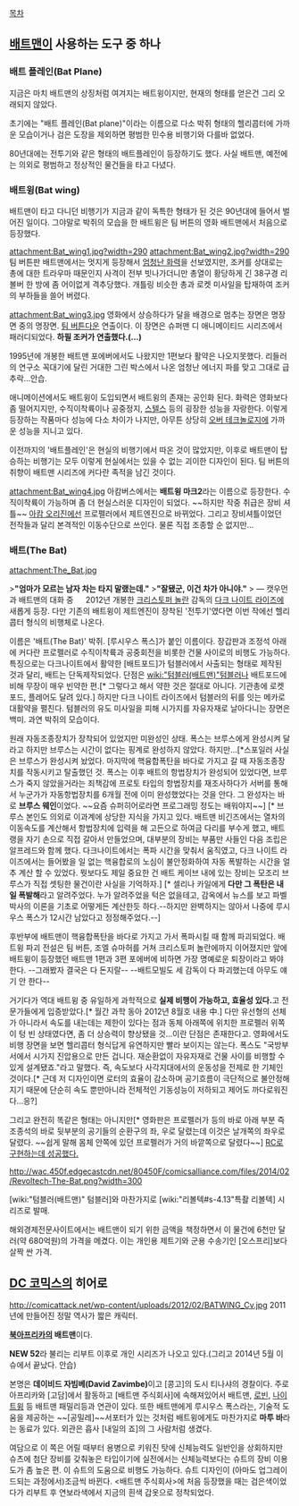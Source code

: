 [[목차]]
== [[배트맨]]이 사용하는 도구 중 하나 ==
=== 배트 플레인(Bat Plane) ===
지금은 마치 배트맨의 상징처럼 여겨지는 배트윙이지만, 현재의 형태를 얻은건 그리 오래되지 않았다.

초기에는 "배트 플레인(Bat plane)"이라는 이름으로 다소 박쥐 형태의 헬리콥터에 가까운 모습이거나 검은 도장을 제외하면 평범한 민수용 비행기와 다를바 없었다.

80년대에는 전투기와 같은 형태의 배트플레인이 등장하기도 했다. 사실 배트맨, 예전에는 의외로 평범하고 정상적인 물건들을 타고 다녔다.

=== 배트윙(Bat wing) ===
배트맨이 타고 다니던 비행기가 지금과 같이 독특한 형태가 된 것은 90년대에 들어서 벌어진 일이다. 그야말로 박쥐의 모습을 한 배트윙은 팀 버튼의 영화 배트맨에서 처음으로 등장했다.

attachment:Bat_wing1.jpg?width=290 
attachment:Bat_wing2.jpg?width=290
{{{#!html
<iframe width="420" height="315" src="http://www.youtube.com/embed/DyA3BMltIUI" frameborder="0" allowfullscreen></iframe>
}}}
팀 버튼판 배트맨에서는 멋지게 등장해서 [http://www.youtube.com/watch?v=hUqGwnAolSs 엄청난 화력]을 선보였지만, 조커를 상대로는 총에 대한 트라우마 때문인지 사격이 전부 빗나가더니만 총열이 황당하게 긴 38구경 리볼버 한 방에 좀 어이없게 격추당했다. 개틀링 비슷한 총과 로켓 미사일을 탑재하여 조커의 부하들을 쓸어 버렸다.

attachment:Bat_wing3.jpg
영화에서 상승하다가 달을 배경으로 멈추는 장면은 명장면 중의 명장면. [[팀 버튼]]다운 연출이다. 이 장면은 슈퍼맨 디 애니메이티드 시리즈에서 패러디되었다. '''하필 조커가 연출했다.(...)'''

1995년에 개봉한 배트맨 포에버에서도 나왔지만 1편보다 활약은 나오지못했다. 리들러의 연구소 꼭대기에 달린 거대한 그린 박스에서 나온 엄청난 에너지 파를 맞고 그대로 급추락...안습.

애니메이션에서도 배트윙이 도입되면서 배트윙의 존재는 공인화 된다. 화력은 영화보다 좀 떨어지지만, 수직이착륙이나 공중정지, [[스텔스]] 등의 굉장한 성능을 자랑한다. 이렇게 등장하는 작품마다 성능에 다소 차이가 나지만, 아무튼 상당히 [[오버 테크놀로지]]에 가까운 성능을 지니고 있다.

이전까지의 '배트플레인'은 현실의 비행기에서 따온 것이 많았지만, 이후로 배트맨이 탑승하는 비행기는 모두 이렇게 현실에서는 있을 수 없는 괴이한 디자인이 된다. 팀 버튼의 취향이 배트맨 시리즈에 커다란 족적을 남긴 것이다.

attachment:Bat_wing4.jpg
아캄버스에서는 '''배트윙 마크2'''라는 이름으로 등장한다. 수직이착륙이 가능하며 좀 더 현실스러운 디자인이 되었다. ~~하지만 작중 취급은 장비 셔틀~~
[[아캄 오리진]]에선 프로펠러에서 제트엔진으로 바뀌었다. 그리고 장비셔틀이었던 전작들과 달리 본격적인 이동수단으로 쓰인다. 물론 직접 조종할 순 없지만...

=== 배트(The Bat) ===
attachment:The_Bat.jpg

>'''"엄마가 모르는 남자 차는 타지 말랬는데."'''
>'''"잘됐군, 이건 차가 아니야."'''
> ― 캣우먼과 배트맨의 대화 중
　
2012년 개봉한 [[크리스토퍼 놀란]] 감독의 [[다크 나이트 라이즈]]에 새롭게 등장. 다만 기존의 배트윙이 제트엔진이 장착된 '전투기'였다면 이번 작에선 헬리콥터 형식의 비행체로 나온다.

이름은 '배트(The Bat)' 박쥐. [루시우스 폭스]가 붙인 이름이다. 장갑판과 조정석 아래에 커다란 프로펠러로 수직이착륙과 공중회전을 비롯한 건물 사이로의 비행도 가능하다. 특징으로는 다크나이트에서 활약한 [배트포드]가 텀블러에서 사출되는 형태로 제작된 것과 달리, 배트는 단독제작되었다. 단점은 [[wiki:"텀블러(배트맨)"텀블러]]나 배트포드에 비해 무장이 매우 빈약한 편.[* 그렇다고 해서 약한 것은 절대로 아니다. 기관총에 로켓 포드, 플레어도 달려 있다.] 하지만 다크 나이트 라이즈에서 텀블러의 뒤를 잇는 메카로 대활약을 펼친다. 텀블러의 유도 미사일을 피해 시가지를 자유자재로 날아다니는 장면은 백미. 과연 박쥐의 모습이다.

원래 자동조종장치가 장착되어 있었지만 미완성인 상태. 폭스는 브루스에게 완성시켜 달라고 하지만 브루스는 시간이 없다는 핑계로 완성하지 않았다. 하지만...[*스포일러 사실은 브루스가 완성시켜 놨었다. 마지막에 핵융합폭탄을 바다로 가지고 갈 때 자동조종장치를 작동시키고 탈출했던 것. 폭스는 이후 배트의 항법장치가 완성되어 있었다면, 브루스가 죽지 않았을거라는 죄책감에 프로토 타입의 항법장치를 재조사하다가 서버를 통해서 누군가가 자동항법장치를 6개월 전에 이미 완성했었다는 것을 안다. 그 완성자는 바로 '''브루스 웨인'''이었다. ~~요즘 슈퍼히어로라면 프로그래밍 정도는 배워야지~~] [* 브루스 본인도 의외로 이과계에 상당한 지식을 가지고 있다. 배트맨 비긴즈에서는 열차의 이동속도를 계산해서 항법장치에 입력을 해 고든으로 하여금 다리를 부수게 했고, 배트랭을 자기 손으로 직접 갈아서 만들었으며, 대부분의 장비는 부품만 사들인 다음 조립은 알프레드와 함께 했다. 다크나이트에서는 폭파 시간을 맞춰서 움직였고, 다크 나이트 라이즈에서는 들어봤을 일 없는 핵융합로의 노심이 불안정화하여 자동 폭발하는 시간을 얼추 계산 할 수 있었다. 뭣보다도 제일 중요한 건 배트 케이브 내에 있는 장비는 모조리 브루스가 직접 셋팅한 물건이란 사실을 기억하자.] [* 셀리나 카일에게 '''다만 그 폭탄은 내일 폭발해'''라고 알려주었다. 누가 알려주었을 턱은 없을테고, 감옥에서 뉴스를 보고 파벨 박사의 이론을 기초로 어떻게든 계산한듯 하다.--하지만 완벽하지는 않아서 나중에 루시우스 폭스가 12시간 남았다고 정정해주었다.--]

후반부에 배트맨이 핵융합폭탄을 바다로 가지고 가서 폭파시킬 때 함께 파괴되었다. 배트윙 파괴 전설은 팀 버튼, 조엘 슈마허를 거쳐 크리스토퍼 놀란에까지 이어졌지만 앞에 배트윙이 등장했던 배트맨 1편과 3편 포에버에 비하면 가장 명예로운 퇴장이라고 봐야한다. --그래봤자 결국은 다 돈지랄-- --배트모빌도 세 감독이 다 파괴했는데 아무도 얘기 안 한다--

거기다가 역대 배트윙 중 유일하게 과학적으로 '''실제 비행이 가능하고, 효율성 있다.'''고 전문가들에게 입증받았다.[* 월간 과학 동아 2012년 8월호 내용 中.] 다만 유선형의 선체가 아니라서 속도를 내는데는 제한이 있다는 점과 동체 아래쪽에 위치한 프로펠러 위쪽이 텅 빈 상태였다면, 좀 더 상승력이 향상됐을 것...이란 단점은 존재한다고. 영화에서도 비행 장면을 보면 헬리콥터 형식답게 유연하지만 빨라 보이지는 않는다. 폭스도 "국방부서에서 시가지 진압용으로 만든 겁니다. 재순환없이 자유자재로 건물 사이를 비행할 수 있게 설계됐죠."라고 말했다. 즉, 속도보다 사각지대에서의 운동성을 전제로 한 기체인 것이다.[* 근데 저 디자인이면 로터의 효율이 감소하며 공기흐름이 극단적으로 불안정해지기 때문에 단순히 속도 뿐만아니라 전체적인 기동성능이 저하되고 제어도 까다로워진다...응?]

그리고 완전히 똑같은 형태는 아니지만[* 영화판은 프로펠러가 등의 바로 아래 부분 즉 조종석의 바로 뒷부분의 공기들의 순환구의 좌, 우로 달렸는데 이것은 날개쪽의 좌우로 달렸다. ~~쉽게 말해 몸체 안쪽에 있던 프로펠러가 거의 바깥쪽으로 달렸다~~]  [https://www.youtube.com/watch?v=VlVbhSo-jsw RC로 구현하는데 성공했다.]

http://wac.450f.edgecastcdn.net/80450F/comicsalliance.com/files/2014/02/Revoltech-The-Bat.png?width=300

[wiki:"텀블러(배트맨)" 텀블러]와 마찬가지로   [wiki:"리볼텍#s-4.13"특촬 리볼텍] 시리즈로 발매.

해외경제전문사이트에서는 배트맨이 되기 위한 금액을 책정하면서 이 물건에 6천만 달러(약 680억원)의 가격을 메겼다. 이는 개인용 제트기와 군용 수송기인 [오스프리]보다 살짝 싼 가격.

== [[DC 코믹스]]의 히어로 ==
http://comicattack.net/wp-content/uploads/2012/02/BATWING_Cv.jpg
2011년에 만들어진 정말 역사가 짧은 캐릭터.

'''[[북아프리카]]의 배트맨'''이다.

'''NEW 52'''라 불리는 리부트 이후로 개인 시리즈가 나오고 있다.(그리고 2014년 5월 이슈에서 끝났다. 안습)

본명은 '''데이비드 자빔베(David Zavimbe)'''이고 [콩고]의 도시 티나샤의 경찰이다. 주로 아프리카와 [고담]에서 활동하고 [배트맨 주식회사]에 속해져있어서 배트맨, [[로빈]], [[나이트윙]] 등 배트맨 패밀리등과 연관이 있다. 또한 배트맨에게 루시우스 폭스라는, 기술적 도움을 제공하는 ~~[공밀레]~~서포터가 있는 것처럼 배트윙에게도 마찬가지로 '''마투 바'''라는 동료가 있다. 외관은 흡사 [내일의 죠]의 그 사람처럼 생겼다. 

여담으로 이 쪽은 어릴 때부터 용병으로 키워진 탓에 신체능력도 일반인을 상회하지만 슈츠에 첨단 장비를 갖춰놓은 타입이기에 실전에서는 신체능력보다는 슈트의 장비 이용도가 좀 높은 편. 이 슈트의 도움으로 비행도 가능하다.
슈트 디자인이 (아마도 업그레이드되는 과정에서)조금씩 바뀐다. <배트맨 주식회사>에 처음 등장했을 때는 검은색이었다가 리부트 후 연보라색에서 지금의 흰색 갑옷으로 정착되었다. 

